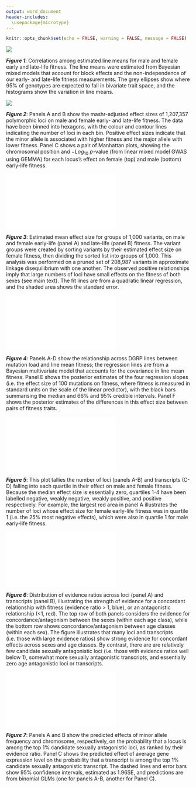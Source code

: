 ```yaml
---
output: word_document
header-includes: 
  \usepackage{microtype}
---
```


```r
knitr::opts_chunk$set(echo = FALSE, warning = FALSE, message = FALSE)
```


![](../docs/figure/plot_line_means.Rmd/unnamed-chunk-2-1.png)

***Figure 1***: Correlations among estimated line means for male and female early and late-life fitness. The line means were estimated from Bayesian mixed models that account for block effects and the non-independence of our early- and late-life fitness measurements. The grey ellipses show where 95% of genotypes are expected to fall in bivariate trait space, and the histograms show the variation in line means.

\newpage

![](../figures/fig2_SNPs_manhattan_plot.png)

***Figure 2***: Panels A and B show the mashr-adjusted effect sizes of 1,207,357 polymorphic loci on male and female early- and late-life fitness. The data have been binned into hexagons, with the colour and contour lines indicating the number of loci in each bin. Positive effect sizes indicate that the minor allele is associated with higher fitness and the major allele with lower fitness. Panel C shows a pair of Manhattan plots, showing the chromosomal position and $-Log_{10}$ $p$-value (from linear mixed model GWAS using GEMMA) for each locus's effect on female (top) and male (bottom) early-life fitness.

\newpage

![](../figures/fig3_boyle_plot.pdf)

***Figure 3***: Estimated mean effect size for groups of 1,000 variants, on male and female early-life (panel A) and late-life (panel B) fitness. The variant groups were created by sorting variants by their estimated effect size on female fitness, then dividing the sorted list into groups of 1,000. This analysis was performed on a pruned set of 208,987 variants in approximate linkage disequilibrium with one another. The observed positive relationships imply that large numbers of loci have small effects on the fitness of both sexes (see main text). The fit lines are from a quadratic linear regression, and the shaded area shows the standard error. 

\newpage

![](../figures/fig4_mutation_load.pdf)

***Figure 4***: Panels A-D show the relationship across DGRP lines between mutation load and line mean fitness; the regression lines are from a Bayesian multivariate model that accounts for the covariance in line mean fitness. Panel E shows the posterior estimates of the four regression slopes (i.e. the effect size of 100 mutations on fitness, where fitness is measured in standard units on the scale of the linear predictor), with the black bars summarising the median and 66% and 95% credible intervals. Panel F shows the posterior estimates of the differences in this effect size between pairs of fitness traits. 

\newpage

![](../figures/fig5_quartiles_plot.pdf)

***Figure 5***: This plot tallies the number of loci (panels A-B) and transcripts (C-D) falling into each quartile in their effect on male and female fitness. Because the median effect size is essentially zero, quartiles 1-4 have been labelled negative, weakly negative, weakly positive, and positive respectively. For example, the largest red area in panel A illustrates the number of loci whose effect size for female early-life fitness was in quartile 1 (i.e. the 25% most negative effects), which were also in quartile 1 for male early-life fitness. 

\newpage

![](../figures/fig6_antagonism_ratios.pdf)

***Figure 6***: Distribution of evidence ratios across loci (panel A) and transcripts (panel B), illustrating the strength of evidence for a  concordant relationship with fitness (evidence ratio > 1, blue), or an antagonistic relationship (<1, red). The top row of both panels considers the evidence for concordance/antagonism between the sexes (within each age class), while the bottom row shows concordance/antagonism between age classes (within each sex). The figure illustrates that many loci and transcripts (i.e. those with large evidence ratios) show strong evidence for concordant effects across sexes and age classes. By contrast, there are are relatively few candidate sexually antagonistic loci (i.e. those with evidence ratios well below 1), somewhat more sexually antagonistic transcripts, and essentially zero age antagonistic loci or transcripts.

\newpage

![](../figures/fig7_models.pdf)

***Figure 7***: Panels A and B show the predicted effects of minor allele frequency and chromosome, respectively, on the probability that a locus is among the top 1% candidate sexually antagonistic loci, as ranked by their evidence ratio. Panel C shows the predicted effect of average gene expression level on the probability that a transcript is among the top 1% candidate sexually antagonistic transcript. The dashed lines and error bars show 95% confidence intervals, estimated as 1.96SE, and predictions are from binomial GLMs (one for panels A-B, another for Panel C).

